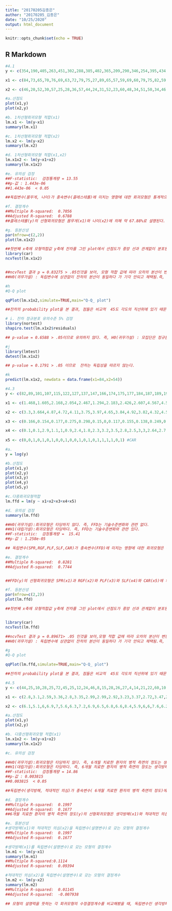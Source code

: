 ```yaml
---
title: "20170205김종은"
author: "20170205_김종은"
date: "10/25/2020"
output: html_document
---
```




```r
knitr::opts_chunk$set(echo = TRUE)
```

## R Markdown

```r
#4.1
y <- c(354,190,405,263,451,302,288,385,402,365,209,290,346,254,395,434,220,374,308,220,311,181,274,303,244)

x1 <- c(84,73,65,70,76,69,63,72,79,75,27,89,65,57,59,69,60,79,75,82,59,67,85,55,63)

x2 <- c(46,20,52,30,57,25,28,36,57,44,24,31,52,23,60,48,34,51,50,34,46,23,37,40,30)

```

```r
#a.산점도
plot(x1,y)
plot(x2,y)
```

```r
#b. 1차선형회귀모형 적합(x1)
lm.x1 <- lm(y~x1)
summary(lm.x1)

```
```r
#c. 1차선형회귀모형 적합(x2)
lm.x2 <- lm(y~x2)
summary(lm.x2)

```

```r
#d. 1차선형회귀모형 적합(x1,x2)
lm.x1x2 <- lm(y~x1+x2)
summary(lm.x1x2)

```

```r
#e. 유의성 검정
##F-statistic:  검정통계량 = 13.55
##p-값 : 1.443e-06    
##1.443e-06  < 0.05

##독립변수(몸무게, 나이)가 종속변수(콜레스테롤)에 미치는 영향에 대한 회귀모형은 통계적으로 유의하다.
```

```r
#f. 결정계수
##Multiple R-squared:  0.7056
##Adjusted R-squared:  0.6788 
##콜레스테롤(y)의 선형회귀모형은 몸무게(x1)와 나이(x2)에 의해 약 67.88%로 설명된다. 

```

```r
#g. 등분산성
par(mfrow=c(2,2))
plot(lm.x1x2)

##첫번째 x축에 모형적합값 y축에 잔차를 그린 plot에서 산점도가 중앙 선과 관계없이 분포된 것을 보아, 잔차의 등분산성을 만족한다. 
library(car)
ncvTest(lm.x1x2)


##ncvTest 결과 p = 0.83275 > .05인것을 보아, 모형 적합 값에 따라 오차의 분산이 변한다. 
##H0(귀무가설) : 독립변수에 상관없이 잔차의 분산이 동일하다 가 기각 안되고 채택됨.즉, 잔차의 등분산성을 만족한다. 

```

```r
#h
#Q-Q plot

qqPlot(lm.x1x2,simulate=TRUE,main="Q-Q_ plot")

##잔차의 probability plot을 본 결과, 점들은 비교적  45도 각도의 직선위에 있기 때문에 정규성이 있다. 

```

```r
# i. 잔차 정규분포 유의수준 5% 검정
library(nortest)
shapiro.test(lm.x1x2$residuals)

## p-value = 0.6588 > .05이므로 유의하지 않다. 즉, H0(귀무가설) : 모집단은 정규분포를 따른다.이 기각 안되고 채택됨. 즉, 잔차는 정규분포를 따른다. 
```

```r
#j
library(lmtest)
dwtest(lm.x1x2)

## p-value = 0.1791 > .05 이므로  잔차는 독립성을 따르지 않는다. 

```

```r
#k
predict(lm.x1x2, newdata = data.frame(x1=84,x2=54))
```


```r
#4.3
y <- c(82,89,101,107,115,122,127,137,147,166,174,175,177,184,187,189,194,197,201,204,255,328) #FFD

x1 <- c(1.468,1.605,2.168,2.054,2.467,1.294,2.183,2.426,2.607,4.567,4.588,3.618,5.855,2.898,3.88,0.455,8.088,6.502,6.081,7.105,8.548,6.321) #SPR

x2 <- c(3.3,3.664,4.87,4.72,4.11,3.75,3.97,4.65,3.84,4.92,3.82,4.32,4.53,4.48,5.39,4.99,4.5,5.2,5.65,5.4,4.2,6.45) #RGF

x3 <- c(0.166,0.154,0.177,0.275,0.298,0.15,0,0.117,0.155,0.138,0.249,0.143,0.172,0.178,0.101,0.008,0.251,0.366,0.106,0.089,0.222,0.187)  #PLF

x4 <- c(0.1,0.1,2.9,1.1,1,0.9,2.4,1.8,2.3,3.2,3.5,2.8,2.5,3,3,2.64,2.7,2.9,2.9,3.2,2.9,2) #SLF
  
x5 <- c(0,0,1,0,1,0,1,0,0,1,0,0,1,0,1,0,1,1,1,1,0,1) #CAR  

```

```r
#a.
y = log(y)
```

```r
#b.산점도
plot(x1,y)
plot(x2,y)
plot(x3,y)
plot(x4,y)
plot(x5,y)
```

```r
#c.다중회귀모형적합
lm.ffd = lm(y ~ x1+x2+x3+x4+x5) 
```


```r
#d. 유의성 검정
summary(lm.ffd)

##H0(귀무가설):회귀모형은 타당하지 않다. 즉, FFD는 기술수준변화와 관련 없다. 
##H1(대립가설):회귀모형은 타당하다. 즉, FFD는 기술수준변화와 관련 있다. 
##F-statistic:  검정통계량 =  15.41
##p-값 : 1.258e-05

## 독립변수(SPR,RGF,PLF,SLF,CAR)가 종속변수(FFD)에 미치는 영향에 대한 회귀모형은 통계적으로 유의하다.귀무가설 기각, 대립가설 채택, FFD는 기술수준변화와 관련 있다. 
```

```r
#e. 결정계수
##Multiple R-squared:  0.8281
##Adjusted R-squared:  0.7744


##FFD(y)의 선형회귀모형은 SPR(x1)과 RGF(x2)와 PLF(x3)와 SLF(x4)와 CAR(x5)에 의해 약 77.44%로 설명된다. 

```

```r
#f. 등분산성
par(mfrow=c(2,2))
plot(lm.ffd)

##첫번째 x축에 모형적합값 y축에 잔차를 그린 plot에서 산점도가 중앙 선과 관계없이 분포된 것을 보아, 잔차의 등분산성을 만족한다.  


library(car)
ncvTest(lm.ffd)

##ncvTest 결과 p = 0.89671> .05 인것을 보아,모형 적합 값에 따라 오차의 분산이 변한다. 
##H0(귀무가설) : 독립변수에 상관없이 잔차의 분산이 동일하다 가 기각 안되고 채택됨.즉, 잔차의 등분산성을 만족한다. 
```

```r
#g
#Q-Q plot

qqPlot(lm.ffd,simulate=TRUE,main="Q-Q_ plot")

##잔차의 probability plot을 본 결과, 점들은 비교적  45도 각도의 직선위에 있기 때문에 정규성이 있다. 

```


```r
#4.5
y <- c(44,25,10,28,25,72,45,25,12,24,46,8,15,28,26,27,4,14,21,22,60,10,60,12,28,39,14,8,11,7,23,16,26,8,11,12,50,9,13,22,23,31,20,65,9,12,21,13,10,4,18,10,7)

x1 <- c(2.8,3.1,2.59,3.36,2.8,3.35,2.99,2.99,2.92,3.23,3.37,2.72,3.47,2.7,3.24,2.65,3.41,2.58,2.81,2.8,3.62,2.74,3.27,3.78,2.9,3.7,3.4,2.63,2.65,3.26,3.15,2.6,2.74,2.72,3.11,2.79,2.9,2.74,2.7,3.08,2.18,2.88,3.04,3.32,2.8,3.29,3.56,2.74,3.06,2.54,2.78,2.81,3.26)

x2 <- c(6.1,5.1,6,6.9,7,5.6,6.3,7.2,6.9,6.5,6.8,6.6,8.4,5.9,6,6,7.6,6.2,6,6.4,6.8,8.4,6.7,8.3,5.6,7.3,7,6.9,5.8,7.2,6.5,6.3,6.8,5.9,6.8,6.7,6.7,5.5,6.9,6.3,6.1,5.8,6.8,7.3,5.9,6.8,8.8,7.1,6.9,6.7,7.2,5.2,6.6)

```

```r
#a.산점도
plot(x1,y)
plot(x2,y)
```

```r
#b. 다중선형회귀모형 적합(x1)
lm.x1x2 <- lm(y~x1+x2)
summary(lm.x1x2)

```



```r
#c. 유의성 검정

##H0(귀무가설):회귀모형은 타당하지 않다. 즉, 6개월 치료한 환자의 병적 측면의 정도는 생각방해 & 적대적인 의심과 관련 없다. 
##H1(대립가설):회귀모형은 타당하다. 즉, 6개월 치료한 환자의 병적 측면의 정도는 생각방해 & 적대적인 의심과 관련 있다. 
##F-statistic:  검정통계량 = 14.86 
##p-값 : 0.003815  
##0.003815  < 0.05

##독립변수(생각방해, 적대적인 의심)가 종속변수( 6개월 치료한 환자의 병적 측면의 정도)에 미치는 영향에 대한 회귀모형은 통계적으로 유의하다.
```

```r
#d. 결정계수
##Multiple R-squared:  0.1997
##Adjusted R-squared:  0.1677 
##6개월 치료한 환자의 병적 측면의 정도(y)의 선형회귀모형은 생각방해(x1)와 적대적인 의심(x2)에 의해 약 16.77%로 설명된다. 

```

```r
#e. 등분산성
#생각방해(x1)와 적대적인 의심(x2)을 독립변수(설명변수)로 갖는 모형의 결정계수
##Multiple R-squared:  0.1997
##Adjusted R-squared:  0.1677 

#생각방해(x1)를 독립변수(설명변수)로 갖는 모형의 결정계수
lm.m1 <- lm(y~x1) 
summary(lm.m1)
##Multiple R-squared:0.1114
##Adjusted R-squared:  0.09394 

#적대적인 의심(x2)을 독립변수(설명변수)로 갖는 모형의 결정계수
lm.m2 <- lm(y~x2)
summary(lm.m2)
##Multiple R-squared:  0.01145
##Adjusted R-squared:  -0.007938 

## 모형의 설명력을 뜻하는 각 회귀모형의 수정결정계수를 비교해봤을 때, 독립변수인 생각방해(x1)와 적대적인 의심(x2)이 모두 들어간 회귀모형의 수정결정계수가 0.1677로 가장 높다. 

```

```r

```

```r

```

```r

```

```r

```

```r

```




